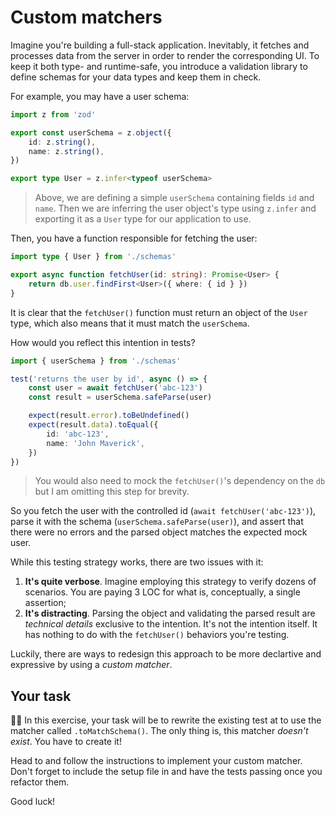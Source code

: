 # Custom matchers

Imagine you're building a full-stack application. Inevitably, it fetches and processes data from the server in order to render the corresponding UI. To keep it both type- and runtime-safe, you introduce a validation library to define schemas for your data types and keep them in check.

For example, you may have a user schema:

```ts filename=src/schemas.ts highlight=3-6
import z from 'zod'

export const userSchema = z.object({
	id: z.string(),
	name: z.string(),
})

export type User = z.infer<typeof userSchema>
```

> Above, we are defining a simple `userSchema` containing fields `id` and `name`. Then we are inferring the user object's type using `z.infer` and exporting it as a `User` type for our application to use.

Then, you have a function responsible for fetching the user:

```ts filename=src/fetch-user.ts highlight=4
import type { User } from './schemas'

export async function fetchUser(id: string): Promise<User> {
	return db.user.findFirst<User>({ where: { id } })
}
```

It is clear that the `fetchUser()` function must return an object of the `User` type, which also means that it must match the `userSchema`.

How would you reflect this intention in tests?

```ts filename=src/fetch-user.test.ts
import { userSchema } from './schemas'

test('returns the user by id', async () => {
	const user = await fetchUser('abc-123')
	const result = userSchema.safeParse(user)

	expect(result.error).toBeUndefined()
	expect(result.data).toEqual({
		id: 'abc-123',
		name: 'John Maverick',
	})
})
```

> You would also need to mock the `fetchUser()`'s dependency on the `db` but I am omitting this step for brevity.

So you fetch the user with the controlled id (`await fetchUser('abc-123')`), parse it with the schema (`userSchema.safeParse(user)`), and assert that there were no errors and the parsed object matches the expected mock user.

While this testing strategy works, there are two issues with it:

1. **It's quite verbose**. Imagine employing this strategy to verify dozens of scenarios. You are paying 3 LOC for what is, conceptually, a single assertion;
1. **It's distracting**. Parsing the object and validating the parsed result are _technical details_ exclusive to the intention. It's not the intention itself. It has nothing to do with the `fetchUser()` behaviors you're testing.

Luckily, there are ways to redesign this approach to be more declartive and expressive by using a _custom matcher_.

## Your task

👨‍💼 In this exercise, your task will be to rewrite the existing test at <InlineFile file="src/fetch-user.test.ts" /> to use the matcher called `.toMatchSchema()`. The only thing is, this matcher _doesn't exist_. You have to create it!

Head to <InlineFile file="vitest.setup.ts" /> and follow the instructions to implement your custom matcher. Don't forget to include the setup file in <InlineFile file="vitest.config.ts" /> and have the tests passing once you refactor them.

Good luck!
